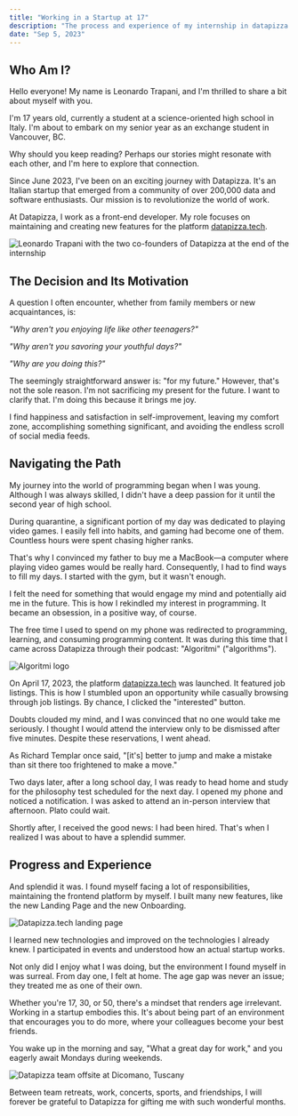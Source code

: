 ```yaml
---
title: "Working in a Startup at 17"
description: "The process and experience of my internship in datapizza as a 17 year old software developer"
date: "Sep 5, 2023"
---
```


## Who Am I?

Hello everyone! My name is Leonardo Trapani, and I'm thrilled to share a bit about myself with you.

I'm 17 years old, currently a student at a science-oriented high school in Italy. I'm about to embark on my senior year as an exchange student in Vancouver, BC.

Why should you keep reading? Perhaps our stories might resonate with each other, and I'm here to explore that connection.

Since June 2023, I've been on an exciting journey with Datapizza. It's an Italian startup that emerged from a community of over 200,000 data and software enthusiasts. Our mission is to revolutionize the world of work.

At Datapizza, I work as a front-end developer. My role focuses on maintaining and creating new features for the platform [datapizza.tech](https://jobs.datapizza.tech).

![Leonardo Trapani with the two co-founders of Datapizza at the end of the internship](/images/workinginastartupat17/1.jpeg)

## The Decision and Its Motivation

A question I often encounter, whether from family members or new acquaintances, is:

_"Why aren't you enjoying life like other teenagers?"_

_"Why aren't you savoring your youthful days?"_

_"Why are you doing this?"_

The seemingly straightforward answer is: "for my future." However, that's not the sole reason. I'm not sacrificing my present for the future. I want to clarify that. I'm doing this because it brings me joy.

I find happiness and satisfaction in self-improvement, leaving my comfort zone, accomplishing something significant, and avoiding the endless scroll of social media feeds.

## Navigating the Path

My journey into the world of programming began when I was young. Although I was always skilled, I didn't have a deep passion for it until the second year of high school.

During quarantine, a significant portion of my day was dedicated to playing video games. I easily fell into habits, and gaming had become one of them. Countless hours were spent chasing higher ranks.

That's why I convinced my father to buy me a MacBook—a computer where playing video games would be really hard. Consequently, I had to find ways to fill my days. I started with the gym, but it wasn't enough.

I felt the need for something that would engage my mind and potentially aid me in the future. This is how I rekindled my interest in programming. It became an obsession, in a positive way, of course.

The free time I used to spend on my phone was redirected to programming, learning, and consuming programming content. It was during this time that I came across Datapizza through their podcast: "Algoritmi" ("algorithms").

![Algoritmi logo](/images/workinginastartupat17/2.jpeg)

On April 17, 2023, the platform [datapizza.tech](https://jobs.datapizza.tech) was launched. It featured job listings. This is how I stumbled upon an opportunity while casually browsing through job listings. By chance, I clicked the "interested" button.

Doubts clouded my mind, and I was convinced that no one would take me seriously. I thought I would attend the interview only to be dismissed after five minutes. Despite these reservations, I went ahead.

As Richard Templar once said, "[it's] better to jump and make a mistake than sit there too frightened to make a move."

Two days later, after a long school day, I was ready to head home and study for the philosophy test scheduled for the next day. I opened my phone and noticed a notification. I was asked to attend an in-person interview that afternoon. Plato could wait.

Shortly after, I received the good news: I had been hired. That's when I realized I was about to have a splendid summer.

## Progress and Experience

And splendid it was. I found myself facing a lot of responsibilities, maintaining the frontend platform by myself. I built many new features, like the new Landing Page and the new Onboarding.

![Datapizza.tech landing page](/images/workinginastartupat17/3.jpeg)

I learned new technologies and improved on the technologies I already knew. I participated in events and understood how an actual startup works.

Not only did I enjoy what I was doing, but the environment I found myself in was surreal. From day one, I felt at home. The age gap was never an issue; they treated me as one of their own.

Whether you're 17, 30, or 50, there's a mindset that renders age irrelevant. Working in a startup embodies this. It's about being part of an environment that encourages you to do more, where your colleagues become your best friends.

You wake up in the morning and say, "What a great day for work," and you eagerly await Mondays during weekends.

![Datapizza team offsite at Dicomano, Tuscany](/images/workinginastartupat17/4.jpeg)

Between team retreats, work, concerts, sports, and friendships, I will forever be grateful to Datapizza for gifting me with such wonderful months.
